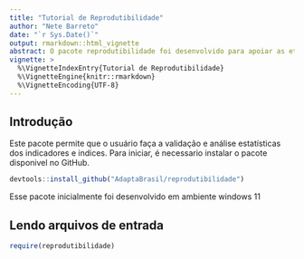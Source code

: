 ```yaml
---
title: "Tutorial de Reprodutibilidade"
author: "Nete Barreto"
date: "`r Sys.Date()`"
output: rmarkdown::html_vignette
abstract: O pacote reprodutibilidade foi desenvolvido para apoiar as etapas de elaboração dos indicadores da plataforma AdaptaBrasil. Como o processo de criação dos índices e indicadores envolve diversas fases — incluindo validação, análises estatísticas — o pacote oferece funções que facilitam a criação, verificação e divulgação dos resultados de forma rastreavél e reprodutível.
vignette: >
  %\VignetteIndexEntry{Tutorial de Reprodutibilidade}
  %\VignetteEngine{knitr::rmarkdown}
  %\VignetteEncoding{UTF-8}
---
```



## Introdução 

Este pacote permite que o usuário faça a validação e análise estatísticas dos indicadores e indices. Para iniciar, é necessario instalar o pacote disponivel no GitHub.

```r
devtools::install_github("AdaptaBrasil/reprodutibilidade")
```


Esse pacote inicialmente foi desenvolvido em ambiente windows 11

## Lendo arquivos de entrada 

```r
require(reprodutibilidade)
```


